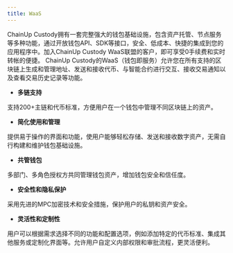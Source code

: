 ```yaml
---
title: WaaS
---
```


ChainUp Custody拥有一套完整强大的钱包基础设施，包含资产托管、节点服务等多种功能，通过开放钱包API、SDK等接口，安全、低成本、快捷的集成到您的应用程序中。加入ChainUp Custody WaaS联盟的客户，即可享受0手续费和实时转帐的便捷。
ChainUp Custody的WaaS（钱包即服务）允许您在所有支持的区块链上生成和管理地址、发送和接收代币、与智能合约进行交互、接收交易通知以及查看交易历史记录等功能。



* **多链支持**

支持200+主链和代币标准，方便用户在一个钱包中管理不同区块链上的资产。

* **简化使用和管理**

提供易于操作的界面和功能，使用户能够轻松存储、发送和接收数字资产，无需自行构建和维护钱包基础设施。

* **共管钱包**

多部门、多角色授权方共同管理钱包资产，增加钱包安全和信任度。

* **安全性和隐私保护**

采用先进的MPC加密技术和安全措施，保护用户的私钥和资产安全。

* **灵活性和定制性**

用户可以根据需求选择不同的功能和配置选项，例如添加特定的代币标准、集成其他服务或定制化界面等。允许用户自定义内部权限和审批流程，更灵活便利。
